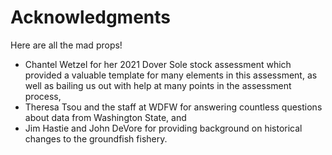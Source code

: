 # Acknowledgments
Here are all the mad props!

- Chantel Wetzel for her 2021 Dover Sole stock assessment which provided 
a valuable template for many elements in this assessment, as well as 
bailing us out with help at many points in the assessment process,
- Theresa Tsou and the staff at WDFW for answering countless questions 
about data from Washington State, and
- Jim Hastie and John DeVore for providing background on historical 
changes to the groundfish fishery. 
